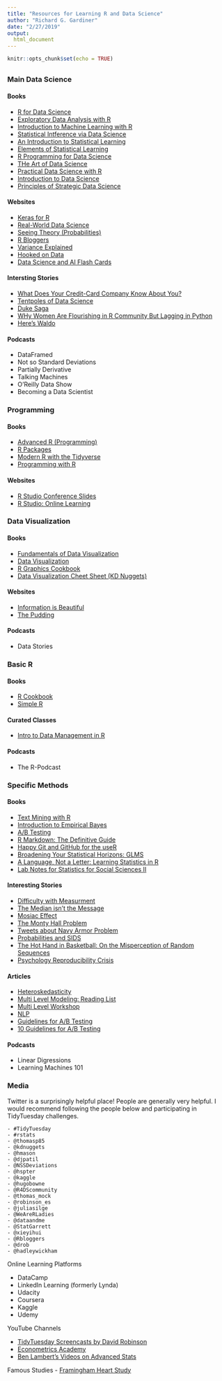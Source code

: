 ```yaml
---
title: "Resources for Learning R and Data Science"
author: "Richard G. Gardiner"
date: "2/27/2019"
output: 
  html_document
---
```


```r
knitr::opts_chunk$set(echo = TRUE)
```

## {.tabset}


### Main Data Science

#### Books

- [R for Data Science](https://r4ds.had.co.nz/)
- [Exploratory Data Analysis with R](https://leanpub.com/exdata)
- [Introduction to Machine Learning with R](https://lgatto.github.io/IntroMachineLearningWithR/index.html)
- [Statistical Intference via Data Science](https://moderndive.com/)
- [An Introduction to Statistical Learning](http://www-bcf.usc.edu/~gareth/ISL/ISLR%20Seventh%20Printing.pdf)
- [Elements of Statistical Learning](https://web.stanford.edu/~hastie/ElemStatLearn/printings/ESLII_print12.pdf)
- [R Programming for Data Science](https://leanpub.com/rprogramming)
- [THe Art of Data Science](https://leanpub.com/artofdatascience)
- [Practical Data Science with R](https://github.com/louisville-rstats/ebooks/blob/master/Practical%20Data%20Science%20with%20R%20-%20Nina%20Zumel%20John%20Mount.pdf)
- [Introduction to Data Science](https://rafalab.github.io/dsbook/)
- [Principles of Strategic Data Science](https://leanpub.com/strategic_data_science/)

#### Websites

- [Keras for R](https://blog.rstudio.com/2017/09/05/keras-for-r/)
- [Real-World Data Science](https://www.slideshare.net/ShirinGlander/realworld-data-science-fraud-detection-customer-churn-predictive-maintenance)
- [Seeing Theory (Probabilities)](https://seeing-theory.brown.edu/basic-probability/index.html)
- [R Bloggers](https://www.r-bloggers.com/)
- [Variance Explained](http://varianceexplained.org/)
- [Hooked on Data](https://hookedondata.org/)
- [Data Science and AI Flash Cards](https://chrisalbon.com/)


#### Intersting Stories

- [What Does Your Credit-Card Company Know About You?](https://www.nytimes.com/2009/05/17/magazine/17credit-t.html)
- [Tentpoles of Data Science](https://simplystatistics.org/2019/01/18/the-tentpoles-of-data-science/)
- [Duke Saga](https://simplystatistics.org/2018/04/23/what-can-we-learn-from-data-analysis-failures/)
- [WHy Women Are Flourishing in R Community But Lagging in Python](https://reshamas.github.io/why-women-are-flourishing-in-r-community-but-lagging-in-python/)
- [Here's Waldo](http://www.randalolson.com/2015/02/03/heres-waldo-computing-the-optimal-search-strategy-for-finding-waldo/)


#### Podcasts

- DataFramed
- Not so Standard Deviations
- Partially Derivative
- Talking Machines
- O'Reilly Data Show
- Becoming a Data Scientist




### Programming

#### Books

- [Advanced R (Programming)](http://adv-r.had.co.nz/)
- [R Packages](http://r-pkgs.had.co.nz/) 
- [Modern R with the Tidyverse](https://b-rodrigues.github.io/modern_R/)
- [Programming with R](https://swcarpentry.github.io/r-novice-inflammation/)


#### Websites

- [R Studio Conference Slides](https://blog.rstudio.com/2019/02/06/rstudio-conf-2019-workshops/?utm_content=buffer6f00e&utm_medium=social&utm_source=twitter&utm_campaign=buffer)
- [R Studio: Online Learning](https://www.rstudio.com/online-learning/#shiny)





### Data Visualization

#### Books

- [Fundamentals of Data Visualization](https://serialmentor.com/dataviz/)
- [Data Visualization](http://socviz.co/index.html#preface)
- [R Graphics Cookbook](http://www.cookbook-r.com/Graphs/)
- [Data Visualization Cheet Sheet (KD Nuggets)](https://www.kdnuggets.com/2018/08/data-visualization-cheatsheet.html)


#### Websites

- [Information is Beautiful](https://informationisbeautiful.net/)
- [The Pudding](https://pudding.cool/)



#### Podcasts

- Data Stories




### Basic R 

#### Books

- [R Cookbook](http://www.bagualu.net/wordpress/wp-content/uploads/2015/10/R_Cookbook.pdf)
- [Simple R](https://cran.r-project.org/doc/contrib/Verzani-SimpleR.pdf)

#### Curated Classes

- [Intro to Data Management in R](https://cran.r-project.org/doc/contrib/Verzani-SimpleR.pdf)

#### Podcasts

- The R-Podcast





### Specific Methods

#### Books

- [Text Mining with R](https://www.tidytextmining.com/)
- [Introduction to Empirical Bayes](https://gumroad.com/l/empirical-bayes)
- [A/B Testing](https://towardsdatascience.com/data-science-you-need-to-know-a-b-testing-f2f12aff619a)
- [R Markdown: The Definitive Guide](https://bookdown.org/yihui/rmarkdown/)
- [Happy Git and GitHub for the useR](https://happygitwithr.com/)
- [Broadening Your Statistical Horizons: GLMS](https://bookdown.org/roback/bookdown-bysh/) 
- [A Language, Not a Letter: Learning Statistics in R](https://ademos.people.uic.edu/)
- [Lab Notes for Statistics for Social Sciences II](https://bookdown.org/egarpor/SSS2-UC3M/)

#### Interesting Stories

- [Difficulty with Measurment](https://www.newyorker.com/magazine/2011/02/14/the-order-of-things)
- [The Median isn't the Message](https://people.umass.edu/biep540w/pdf/Stephen%20Jay%20Gould.pdf)
- [Mosiac Effect](https://gcn.com/articles/2014/05/14/fose-mosaic-effect.aspx?m=1)
- [The Monty Hall Problem](https://www.nytimes.com/2008/04/08/science/08monty.html)
- [Tweets about Navy Armor Problem](https://mobile.twitter.com/ricfulop/status/1101976862325174276?s=21)
- [Probabilities and SIDS](http://tutorials.iq.harvard.edu/Unmaintained/StatsCrashCourse/Ray_Hill_discussing_Sally_Clark.pdf)
- [The Hot Hand in Basketball: On the Misperception of Random Sequences](http://www.cs.colorado.edu/~mozer/Teaching/syllabi/7782/readings/gilovich%20vallone%20tversky.pdf)
- [Psychology Reproducibility Crisis](https://www.npr.org/sections/health-shots/2018/08/27/642218377/in-psychology-and-other-social-sciences-many-studies-fail-the-reproducibility-te)


#### Articles

- [Heteroskedasticity](https://datascienceplus.com/how-to-detect-heteroscedasticity-and-rectify-it/)
- [Multi Level Modeling: Reading List](http://jakewestfall.org/blog/index.php/2015/06/20/reading-list-introduction-to-linear-mixed-models-for-cognitive-scientists/)
- [Multi Level Workshop](http://www.page-gould.com/mlm/aps/)
- [NLP](https://mlwhiz.com/blog/2019/01/17/deeplearning_nlp_preprocess/)
- [Guidelines for A/B Testing](https://hookedondata.org/guidelines-for-ab-testing/)
- [10 Guidelines for A/B Testing](https://docs.google.com/presentation/d/19_x0RJqz10ZPCC29IVkp6mDEJiitXglSgkdM4DAKW6Q/mobilepresent?slide=id.g480fdbf3d0_2_28)

#### Podcasts

- Linear Digressions
- Learning Machines 101



### Media

Twitter is a surprisingly helpful place!  People are generally very helpful.  I would recommend following the people below and participating in TidyTuesday challenges. 
    
    - #TidyTuesday
    - #rstats
    - @thomasp85
    - @kdnuggets
    - @hmason
    - @djpatil
    - @NSSDeviations
    - @hspter
    - @kaggle
    - @hugobowne
    - @R4DScommunity
    - @thomas_mock
    - @robinson_es
    - @juliasilge
    - @WeAreRLadies
    - @dataandme
    - @StatGarrett
    - @xieyihui
    - @Rbloggers
    - @drob
    - @hadleywickham

Online Learning Platforms

- DataCamp
- LinkedIn Learning (formerly Lynda)
- Udacity
- Coursera
- Kaggle
- Udemy

YouTube Channels

- [TidyTuesday Screencasts by David Robinson](https://www.youtube.com/user/safe4democracy)
- [Econometrics Academy](https://www.youtube.com/user/econometricsacademy)
- [Ben Lambert's Videos on Advanced Stats](https://www.youtube.com/user/SpartacanUsuals)


Famous Studies
- [Framingham Heart Study](https://en.m.wikipedia.org/wiki/Framingham_Heart_Study)

